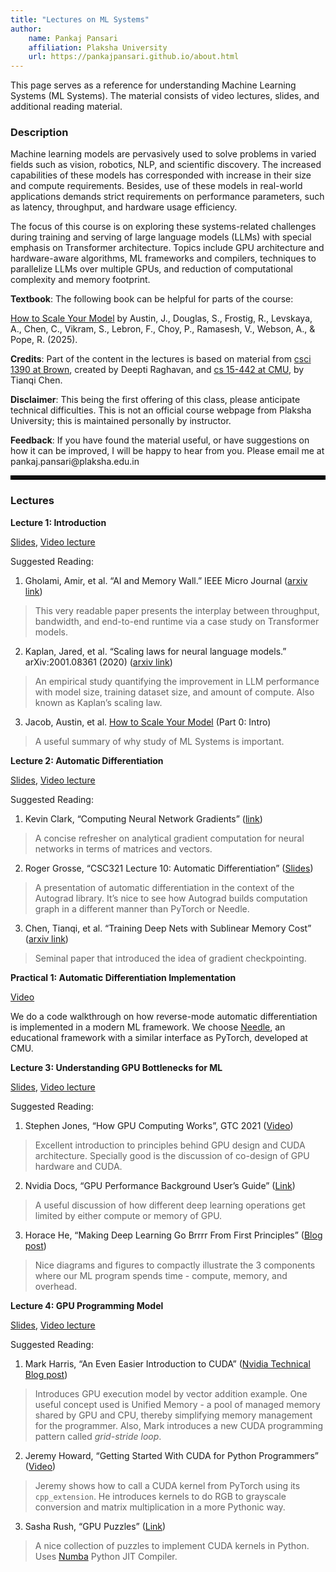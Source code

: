 ```yaml
---
title: "Lectures on ML Systems"
author:
    name: Pankaj Pansari
    affiliation: Plaksha University
    url: https://pankajpansari.github.io/about.html
---
```


This page serves as a reference for understanding Machine Learning Systems (ML Systems). The material consists of video lectures, slides, and additional reading material. 

### Description

Machine learning models are pervasively used to solve problems in varied fields such as vision, robotics, NLP, and scientific discovery. The increased capabilities of these models has corresponded with increase in their size and compute requirements. Besides, use of these models in real-world applications demands strict requirements on performance parameters, such as latency, throughput, and hardware usage efficiency. 

The focus of this course is on exploring these systems-related challenges during training and serving of large language models (LLMs) with special emphasis on Transformer architecture. Topics include GPU architecture and hardware-aware algorithms, ML frameworks and compilers, techniques to parallelize LLMs over multiple GPUs, and reduction of computational complexity and memory footprint.

**Textbook**: The following book can be helpful for parts of the course:

[How to Scale Your Model](https://jax-ml.github.io/scaling-book/) by Austin, J., Douglas, S., Frostig, R., Levskaya, A., Chen, C., Vikram, S., Lebron, F., Choy, P., Ramasesh, V., Webson, A., & Pope, R. (2025).  

**Credits**: Part of the content in the lectures is based on material from [csci 1390 at Brown](https://cs.brown.edu/courses/csci1390/), created by Deepti Raghavan, and [cs 15-442 at CMU](https://catalyst.cs.cmu.edu/15-884-mlsys-sp21/), by Tianqi Chen.  

**Disclaimer**: This being the first offering of this class, please anticipate technical difficulties. This is not an official course webpage from Plaksha University; this is maintained personally by instructor.

**Feedback**: If you have found the material useful, or have suggestions on how it can be improved, I will be happy to hear from you. Please email me at pankaj.pansari@plaksha.edu.in 

<hr style="border: 3px solid black;">

### Lectures

**Lecture 1: Introduction**

[Slides](https://drive.google.com/file/d/15XROZ6VQ4ZsiYpsDWv1jxMSEGCD6J6x9/view?usp=sharing), [Video lecture](https://youtu.be/TaFBC_U7TOY)

Suggested Reading:

1. Gholami, Amir, et al. "AI and Memory Wall." IEEE Micro Journal ([arxiv link](https://arxiv.org/abs/2403.14123)) 

> This very readable paper presents the interplay between throughput, bandwidth, and end-to-end runtime via a case study on Transformer models.
   
2. Kaplan, Jared, et al. "Scaling laws for neural language models." arXiv:2001.08361 (2020) ([arxiv link](https://arxiv.org/abs/2001.08361))
      
  > An empirical study quantifying the improvement in LLM performance with model size, training dataset size, and amount of compute. Also known as Kaplan's scaling law.

3. Jacob, Austin, et al. [How to Scale Your Model](https://jax-ml.github.io/scaling-book/) (Part 0: Intro)

  > A useful summary of why study of ML Systems is important.

**Lecture 2: Automatic Differentiation**

[Slides](https://drive.google.com/file/d/15f9BvkVyV-6b5sWcqEmzOkrDqZZzW2zZ/view?usp=sharing), [Video lecture](https://youtu.be/4pI13caAZ0E)

Suggested Reading:

1. Kevin Clark, "Computing Neural Network Gradients" ([link](https://web.stanford.edu/class/cs224n/readings/gradient-notes.pdf)) 

> A concise refresher on analytical gradient computation for neural networks in terms of matrices and vectors.

2. Roger Grosse, "CSC321 Lecture 10: Automatic Differentiation" ([Slides](https://www.cs.toronto.edu/~rgrosse/courses/csc321_2018/slides/lec10.pdf))

> A presentation of automatic differentiation in the context of the Autograd library. It's nice to see how Autograd builds computation graph in a different manner than PyTorch or Needle. 

3. Chen, Tianqi, et al. "Training Deep Nets with Sublinear Memory Cost" ([arxiv link](https://arxiv.org/abs/1604.06174))

> Seminal paper that introduced the idea of gradient checkpointing.

**Practical 1: Automatic Differentiation Implementation** 

[Video](https://youtu.be/kjHdUqdm_aU)

We do a code walkthrough on how reverse-mode automatic differentiation is implemented in a modern ML framework. We choose [Needle](https://github.com/iwzbi/needle), an educational framework with a similar interface as PyTorch, developed at CMU.

**Lecture 3: Understanding GPU Bottlenecks for ML**

[Slides](https://drive.google.com/file/d/1TRr3Zu9wibIAq7B8lKR0q2QMquexqHFF/view?usp=drive_link), [Video lecture](https://youtu.be/ZFwBQgdE-s4)

Suggested Reading:

1. Stephen Jones, "How GPU Computing Works", GTC 2021 ([Video](https://youtu.be/3l10o0DYJXg?si=XmGT9VRL9HwjY1us))
   
> Excellent introduction to principles behind GPU design and CUDA architecture. Specially good is the discussion of co-design of GPU hardware and CUDA. 

2. Nvidia Docs, "GPU Performance Background User's Guide" ([Link](https://docs.nvidia.com/deeplearning/performance/dl-performance-gpu-background/index.html))

> A useful discussion of how different deep learning operations get limited by either compute or memory of GPU. 
   
3. Horace He, "Making Deep Learning Go Brrrr From First Principles" ([Blog post](https://horace.io/brrr_intro.html))

> Nice diagrams and figures to compactly illustrate the 3 components where our ML program spends time - compute, memory, and overhead. 

**Lecture 4: GPU Programming Model**

[Slides](https://drive.google.com/file/d/1FmzTAcrONNt_UIVcOMydtnplx-9r5HpN/view?usp=sharing), [Video lecture](https://youtu.be/oERajeZtiCk)

Suggested Reading:

1. Mark Harris, "An Even Easier Introduction to CUDA" ([Nvidia Technical Blog post](https://developer.nvidia.com/blog/even-easier-introduction-cuda/))
   
 > Introduces GPU execution model by vector addition example. One useful concept used is Unified Memory - a pool of managed memory shared by GPU and CPU, thereby simplifying memory management for the programmer. Also, Mark introduces a new CUDA programming pattern called *grid-stride loop*. 
   
2. Jeremy Howard, "Getting Started With CUDA for Python Programmers"  ([Video](https://youtu.be/nOxKexn3iBo?si=LVgsojMY62Tpr6u9))
   
 > Jeremy shows how to call a CUDA kernel from PyTorch using its `cpp_extension`. He introduces kernels to do RGB to grayscale conversion and matrix multiplication in a more Pythonic way. 
   
3. Sasha Rush, "GPU Puzzles" ([Link](https://github.com/srush/GPU-Puzzles))
  
  > A nice collection of puzzles to implement CUDA kernels in Python. Uses [Numba](https://nvidia.github.io/numba-cuda/index.html) Python JIT Compiler.